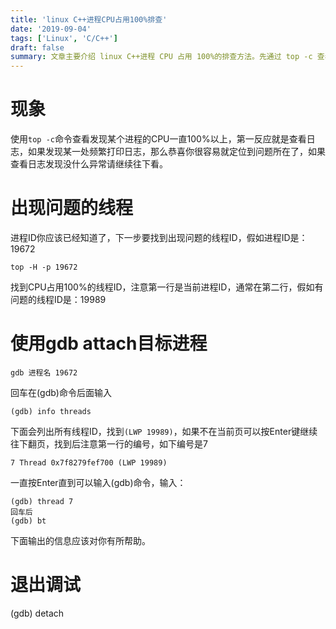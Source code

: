 ```yaml
---
title: 'linux C++进程CPU占用100%排查'
date: '2019-09-04'
tags: ['Linux', 'C/C++']
draft: false
summary: 文章主要介绍 linux C++进程 CPU 占用 100%的排查方法。先通过 top -c 查看进程，若日志无异常则找到出现问题的线程 ID，用 gdb attach 目标进程，通过 info threads 找到对应线程，输入 thread 及编号后 bt 查看信息，最后 detach 退出调试。 
---
```


# 现象
使用```top -c```命令查看发现某个进程的CPU一直100%以上，第一反应就是查看日志，如果发现某一处频繁打印日志，那么恭喜你很容易就定位到问题所在了，如果查看日志发现没什么异常请继续往下看。

# 出现问题的线程
进程ID你应该已经知道了，下一步要找到出现问题的线程ID，假如进程ID是：19672
```
top -H -p 19672
```
找到CPU占用100%的线程ID，注意第一行是当前进程ID，通常在第二行，假如有问题的线程ID是：19989

# 使用gdb attach目标进程
```
gdb 进程名 19672
```
回车在(gdb)命令后面输入
```
(gdb) info threads
```
下面会列出所有线程ID，找到```(LWP 19989)```，如果不在当前页可以按Enter键继续往下翻页，找到后注意第一行的编号，如下编号是7
```
7 Thread 0x7f8279fef700 (LWP 19989)
```
一直按Enter直到可以输入(gdb)命令，输入：
```
(gdb) thread 7
回车后
(gdb) bt
```
下面输出的信息应该对你有所帮助。

# 退出调试
(gdb) detach